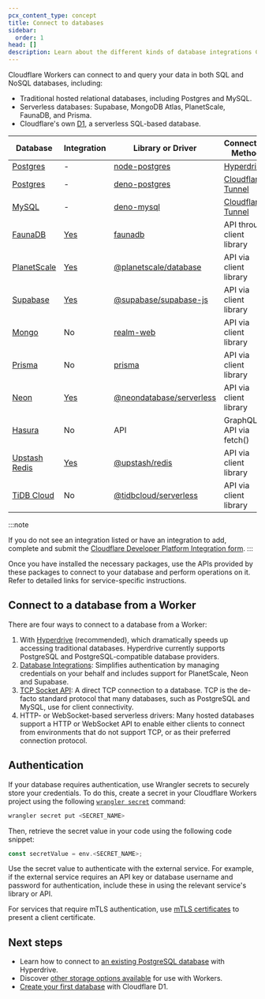 ```yaml
---
pcx_content_type: concept
title: Connect to databases
sidebar:
  order: 1
head: []
description: Learn about the different kinds of database integrations Cloudflare supports.
---
```


Cloudflare Workers can connect to and query your data in both SQL and NoSQL databases, including:

- Traditional hosted relational databases, including Postgres and MySQL.
- Serverless databases: Supabase, MongoDB Atlas, PlanetScale, FaunaDB, and Prisma.
- Cloudflare's own [D1](/d1/), a serverless SQL-based database.

| Database                                                                                                  | Integration                                                | Library or Driver                                                                  | Connection Method                                                  |
| --------------------------------------------------------------------------------------------------------- | ---------------------------------------------------------- | ---------------------------------------------------------------------------------- | ------------------------------------------------------------------ |
| [Postgres](/workers/tutorials/postgres/)                                                                  | -                                                          | [node-postgres](https://node-postgres.com/)                                        | [Hyperdrive](/hyperdrive/)                                         |
| [Postgres](/workers/tutorials/postgres/)                                                                  | -                                                          | [deno-postgres](https://github.com/cloudflare/worker-template-postgres)            | [Cloudflare Tunnel](/cloudflare-one/connections/connect-networks/) |
| [MySQL](/workers/tutorials/postgres/)                                                                     | -                                                          | [deno-mysql](https://github.com/cloudflare/worker-template-mysql)                  | [Cloudflare Tunnel](/cloudflare-one/connections/connect-networks/) |
| [FaunaDB](https://docs.fauna.com/fauna/current/) | [Yes](/workers/databases/native-integrations/fauna/) | [faunadb](https://github.com/fauna/fauna-js) | API through client library
| [PlanetScale](https://planetscale.com/blog/introducing-the-planetscale-serverless-driver-for-javascript)  | [Yes](/workers/databases/native-integrations/planetscale/) | [@planetscale/database](https://github.com/planetscale/database-js)                | API via client library                                             |
| [Supabase](https://github.com/supabase/supabase/tree/master/examples/with-cloudflare-workers)             | [Yes](/workers/databases/native-integrations/supabase/)    | [@supabase/supabase-js](https://github.com/supabase/supabase-js)                   | API via client library                                             |
| [Mongo](https://www.mongodb.com/developer/products/atlas/cloudflare-worker-rest-api/)                     | No                                                         | [realm-web](https://www.mongodb.com/docs/realm/web/)                               | API via client library                                             |
| [Prisma](https://www.prisma.io/docs/guides/deployment/deployment-guides/deploying-to-cloudflare-workers)  | No                                                         | [prisma](https://github.com/prisma/prisma)                                         | API via client library                                             |
| [Neon](https://blog.cloudflare.com/neon-postgres-database-from-workers/)                                  | [Yes](/workers/databases/native-integrations/neon/)        | [@neondatabase/serverless](https://neon.tech/blog/serverless-driver-for-postgres/) | API via client library                                             |
| [Hasura](https://hasura.io/blog/building-applications-with-cloudflare-workers-and-hasura-graphql-engine/) | No                                                         | API                                                                                | GraphQL API via fetch()                                            |
| [Upstash Redis](https://blog.cloudflare.com/cloudflare-workers-database-integration-with-upstash/)        | [Yes](/workers/databases/native-integrations/upstash/)     | [@upstash/redis](https://github.com/upstash/upstash-redis)                         | API via client library                                             |
| [TiDB Cloud](https://docs.pingcap.com/tidbcloud/integrate-tidbcloud-with-cloudflare)                      | No                                                         | [@tidbcloud/serverless](https://github.com/tidbcloud/serverless-js)                | API via client library                                             |

:::note

If you do not see an integration listed or have an integration to add, complete and submit the [Cloudflare Developer Platform Integration form](https://forms.gle/iaUqLWE8aezSEhgd6).
:::

Once you have installed the necessary packages, use the APIs provided by these packages to connect to your database and perform operations on it. Refer to detailed links for service-specific instructions.

## Connect to a database from a Worker

There are four ways to connect to a database from a Worker:

1. With [Hyperdrive](/hyperdrive/) (recommended), which dramatically speeds up accessing traditional databases. Hyperdrive currently supports PostgreSQL and PostgreSQL-compatible database providers.
2. [Database Integrations](/workers/databases/native-integrations/): Simplifies authentication by managing credentials on your behalf and includes support for PlanetScale, Neon and Supabase.
3. [TCP Socket API](/workers/runtime-apis/tcp-sockets): A direct TCP connection to a database. TCP is the de-facto standard protocol that many databases, such as PostgreSQL and MySQL, use for client connectivity.
4. HTTP- or WebSocket-based serverless drivers: Many hosted databases support a HTTP or WebSocket API to enable either clients to connect from environments that do not support TCP, or as their preferred connection protocol.

## Authentication

If your database requires authentication, use Wrangler secrets to securely store your credentials. To do this, create a secret in your Cloudflare Workers project using the following [`wrangler secret`](/workers/wrangler/commands/#secret) command:

```sh
wrangler secret put <SECRET_NAME>
```

Then, retrieve the secret value in your code using the following code snippet:

```js
const secretValue = env.<SECRET_NAME>;
```

Use the secret value to authenticate with the external service. For example, if the external service requires an API key or database username and password for authentication, include these in using the relevant service's library or API.

For services that require mTLS authentication, use [mTLS certificates](/workers/runtime-apis/bindings/mtls) to present a client certificate.

## Next steps

- Learn how to connect to [an existing PostgreSQL database](/hyperdrive/) with Hyperdrive.
- Discover [other storage options available](/workers/platform/storage-options/) for use with Workers.
- [Create your first database](/d1/get-started/) with Cloudflare D1.
